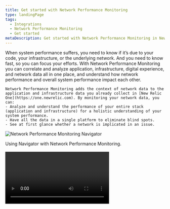 ```yaml
---
title: Get started with Network Performance Monitoring
type: landingPage
tags:
  - Integrations
  - Network Performance Monitoring
  - Get started
metaDescription: Get started with Network Performance Monitoring in New Relic One.
---
```


<LandingPageHero>
  <HeroContent>
    When system performance suffers, you need to know if it’s due to your code, your infrastructure, or the underlying network. And you need to know fast, so you can focus your efforts. With Network Performance Monitoring you can correlate and analyze application, infrastructure, digital experience, and network data all in one place, and understand how network performance and overall system performance impact each other.

    Network Performance Monitoring adds the context of network data to the application and infrastructure data you already collect in [New Relic One](https://one.newrelic.com). By monitoring your network data, you can:
    - Analyze and understand the performance of your entire stack (application and infrastructure) for a holistic understanding of your system performance.
    - Have all the data in a single platform to eliminate blind spots.
    - See at first glance whether a network is implicated in an issue.
  </HeroContent>

  ![Network Performance Monitoring Navigator](./img/overview_navigator.jpg "Network Performance Monitoring Navigator")
  <figcaption>
    Using Navigator with Network Performance Monitoring.
  </figcaption>

</LandingPageHero>

<br />

<Video id="2GH8YrEv9YA" type="youtube" width="65%" />

## Types of network performance data [#network-performance-data-types]

You can monitor the following types of network performance data:

- **SNMP data**: Simple Network Management Protocol (SNMP) is an application–layer protocol for exchanging management information between network devices. To send SNMP data to [New Relic One](https://one.newrelic.com), see [Set up SNMP data monitoring](/docs/network-performance-monitoring/setup-performance-monitoring/snmp-performance-monitoring).
- **Network flow data**: It captures information about the IP traffic going to and from network interfaces in your on-premises network. To send network flow data to [New Relic One](https://one.newrelic.com), see [Set up network flow data monitoring](/docs/network-performance-monitoring/setup-performance-monitoring/network-flow-monitoring).

<Callout variant="important">
We recommend configuring both SNMP and network flow data for better visibility into your network. This will provide both performance metrics and traffic patterns to troubleshoot and optimize your network.
</Callout>

## High level architecture overview [#architecture]

Our solution is based on the [ktranslate](https://github.com/kentik/ktranslate) docker container developed by our partner, Kentik. This single container image is hosted in your environment to collect and process your data to be exported to the Event, Metric, and Log APIs in New Relic One’s Telemetry Data Platform (TDP).

![Overview of Network Performance Monitoring architecture](./img/NPM_architecture.png "Overview of Network Performance Monitoring architecture")
<figcaption>
  Overview of Network Performance Monitoring architecture.
</figcaption>
